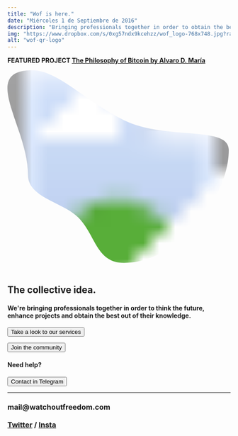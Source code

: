 ```yaml
---
title: "Wof is here."
date: "Miércoles 1 de Septiembre de 2016"
description: "Bringing professionals together in order to obtain the best out of their knowledge."
img: "https://www.dropbox.com/s/0xg57ndx9kcehzz/wof_logo-768x748.jpg?raw=1"
alt: "wof-qr-logo"
---
```


<aside>
<p><strong>FEATURED PROJECT <a href="https://watchoutfreedom.com/7_bitcoin_philosophy">The Philosophy of Bitcoin by Alvaro D. María</a> </strong></p>
</aside>

 <svg viewBox="0 0 20 18" xmlns="http://www.w3.org/2000/svg" fill-rule="evenodd" clip-rule="evenodd"
      stroke-linejoin="round">
      <clipPath id="mask">
          <path
              d='M2.217 0c2.348 0 4.661 2.723 8.25 4.484 3.69 1.81 9.375.438 9.375 2.641 0 4.346-4.614 10.125-9.375 10.125-2.52 0-2.54-2.489-4.118-4.066-1.401-1.4-4.507-1.764-4.507-3.809C1.842 5.029-2.543 0 2.217 0z'>
              </path>
      </clipPath>
      <image width="100%" height="100%" clip-path="url(#mask)" preserveAspectRatio="xMidYMid slice"
          href="https://www.dropbox.com/s/a7d5coh1e83nx7k/WOF_LOGO_1_PEOPLE_TEXT_small.jpg?raw=1" />
</svg>

<h2>The collective idea.</h2>
<h4>We're bringing professionals together in order to think the future, enhance projects and obtain the best out of their knowledge.</h4>

<form className="action" action="https://www.watchoutfreedom.com/0_services">
      <button>Take a look to our services</button>
</form>

<form className="action" action="https://www.watchoutfreedom.com/0_community">
      <button>Join the community</button>
</form>

<h4>Need help?</h4>

<form className="action" action="https://t.me/info_wof" target="_blank">
      <button>Contact in Telegram</button>
</form>

<hr></hr>

<h3>
  <strong>mail@watchoutfreedom.com</strong><br></br>
  <a href="https://www.twitter.com/watchout_f/" target="_blank">Twitter</a> / <a href="https://www.instagram.com/watchoutfreedom/" target="_blank">Insta</a>
</h3>
